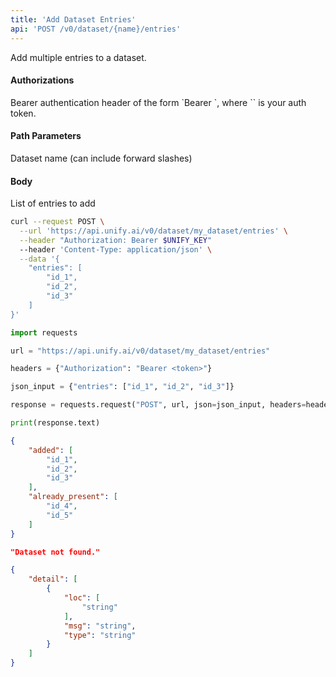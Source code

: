 ```yaml
---
title: 'Add Dataset Entries'
api: 'POST /v0/dataset/{name}/entries'
---
```

Add multiple entries to a dataset.

#### Authorizations

<ParamField header="Authorization" type="string" required="true">
  Bearer authentication header of the form `Bearer <token>`, where `<token>` is your auth token.
</ParamField>

#### Path Parameters

<ParamField query="name" type="string" required="true">
Dataset name (can include forward slashes)
</ParamField>

#### Body

<ParamField body="entries" type="[Any]" required="true">
List of entries to add
</ParamField>

<RequestExample>

```bash cURL
curl --request POST \
  --url 'https://api.unify.ai/v0/dataset/my_dataset/entries' \
  --header "Authorization: Bearer $UNIFY_KEY"
  --header 'Content-Type: application/json' \
  --data '{
    "entries": [
        "id_1",
        "id_2",
        "id_3"
    ]
}'
```

```python Python
import requests

url = "https://api.unify.ai/v0/dataset/my_dataset/entries"

headers = {"Authorization": "Bearer <token>"}

json_input = {"entries": ["id_1", "id_2", "id_3"]}

response = requests.request("POST", url, json=json_input, headers=headers)

print(response.text)
```

</RequestExample>
<ResponseExample>

```json 201
{
    "added": [
        "id_1",
        "id_2",
        "id_3"
    ],
    "already_present": [
        "id_4",
        "id_5"
    ]
}
```

```json 404
"Dataset not found."
```

```json 422
{
    "detail": [
        {
            "loc": [
                "string"
            ],
            "msg": "string",
            "type": "string"
        }
    ]
}
```

</ResponseExample>

